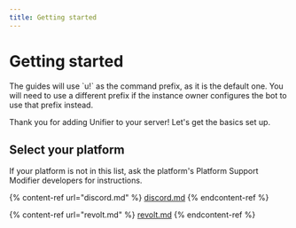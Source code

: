 ```yaml
---
title: Getting started
---
```


# Getting started

<Warning>
The guides will use `u!` as the command prefix, as it is the default one. You will need to use a different prefix if the instance owner configures the bot to use that prefix instead.
</Warning>

Thank you for adding Unifier to your server! Let's get the basics set up.

## Select your platform

If your platform is not in this list, ask the platform's Platform Support Modifier developers for instructions.

{% content-ref url="discord.md" %}
[discord.md](discord.md)
{% endcontent-ref %}

{% content-ref url="revolt.md" %}
[revolt.md](revolt.md)
{% endcontent-ref %}

